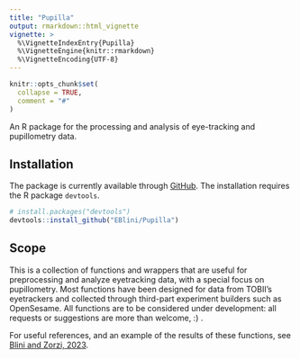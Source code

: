 ```yaml
---
title: "Pupilla"
output: rmarkdown::html_vignette
vignette: >
  %\VignetteIndexEntry{Pupilla}
  %\VignetteEngine{knitr::rmarkdown}
  %\VignetteEncoding{UTF-8}
---
```


```r
knitr::opts_chunk$set(
  collapse = TRUE,
  comment = "#"
)
```

An R package for the processing and analysis of eye-tracking and
pupillometry data.

## Installation

The package is currently available through
[GitHub](https://github.com/). The installation requires the R package
`devtools`.


```r
# install.packages("devtools")
devtools::install_github("EBlini/Pupilla")

```

## Scope

This is a collection of functions and wrappers that are useful for
preprocessing and analyze eyetracking data, with a special focus on
pupillometry. Most functions have been designed for data from TOBII’s
eyetrackers and collected through third-part experiment builders such as
OpenSesame. All functions are to be considered under development: all
requests or suggestions are more than welcome, :) .

For useful references, and an example of the results of these functions,
see [Blini and Zorzi,
2023](https://link.springer.com/article/10.3758/s13423-022-02192-z).

